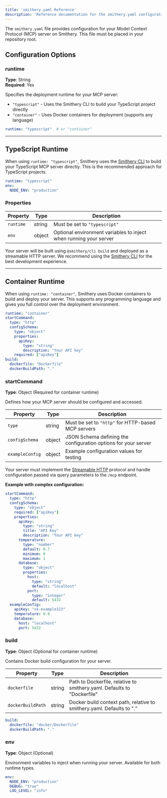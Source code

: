 ```yaml
---
title: 'smithery.yaml Reference'
description: 'Reference documentation for the smithery.yaml configuration file.'
---
```


The `smithery.yaml` file provides configuration for your Model Context Protocol (MCP) server on Smithery. This file must be placed in your repository root.

## Configuration Options

### runtime
**Type**: String  
**Required**: Yes

Specifies the deployment runtime for your MCP server:

- `"typescript"` - Uses the Smithery CLI to build your TypeScript project directly
- `"container"` - Uses Docker containers for deployment (supports any language)

```yaml
runtime: "typescript"  # or "container"
```

---

## TypeScript Runtime

When using `runtime: "typescript"`, Smithery uses the [Smithery CLI](https://github.com/smithery-ai/cli) to build your TypeScript MCP server directly. This is the recommended approach for TypeScript projects.

```yaml
runtime: "typescript"
env:
  NODE_ENV: "production"
```

### Properties

| Property | Type | Description |
|----------|------|-------------|
| `runtime` | string | Must be set to `"typescript"` |
| `env` | object | Optional environment variables to inject when running your server |

Your server will be built using `@smithery/cli build` and deployed as a streamable HTTP server. We recommend using the [Smithery CLI](https://github.com/smithery-ai/cli) for the best development experience.

---

## Container Runtime

When using `runtime: "container"`, Smithery uses Docker containers to build and deploy your server. This supports any programming language and gives you full control over the deployment environment.

```yaml
runtime: "container"
startCommand:
  type: "http"
  configSchema:
    type: "object"
    properties:
      apiKey:
        type: "string"
        description: "Your API key"
    required: ["apiKey"]
build:
  dockerfile: "Dockerfile"
  dockerBuildPath: "."
```

### startCommand
**Type**: Object (Required for container runtime)

Defines how your MCP server should be configured and accessed.

| Property | Type | Description |
|----------|------|-------------|
| `type` | string | Must be set to `"http"` for HTTP-based MCP servers |
| `configSchema` | object | JSON Schema defining the configuration options for your server |
| `exampleConfig` | object | Example configuration values for testing |

Your server must implement the [Streamable HTTP](https://modelcontextprotocol.io/specification/2025-03-26/basic/transports#streamable-http) protocol and handle configuration passed via query parameters to the `/mcp` endpoint.

**Example with complex configuration:**

```yaml
startCommand:
  type: "http"
  configSchema:
    type: "object"
    required: ["apiKey"]
    properties:
      apiKey:
        type: "string"
        title: "API Key"
        description: "Your API key"
      temperature:
        type: "number"
        default: 0.7
        minimum: 0
        maximum: 1
      database:
        type: "object"
        properties:
          host:
            type: "string"
            default: "localhost"
          port:
            type: "integer"
            default: 5432
  exampleConfig:
    apiKey: "sk-example123"
    temperature: 0.8
    database:
      host: "localhost"
      port: 5432
```

### build
**Type**: Object (Optional for container runtime)

Contains Docker build configuration for your server.

| Property | Type | Description |
|----------|------|-------------|
| `dockerfile` | string | Path to Dockerfile, relative to smithery.yaml. Defaults to "Dockerfile" |
| `dockerBuildPath` | string | Docker build context path, relative to smithery.yaml. Defaults to "." |

```yaml
build:
  dockerfile: "docker/Dockerfile"
  dockerBuildPath: "."
```

### env
**Type**: Object (Optional)

Environment variables to inject when running your server. Available for both runtime types.

```yaml
env:
  NODE_ENV: "production"
  DEBUG: "true"
  LOG_LEVEL: "info"
```
